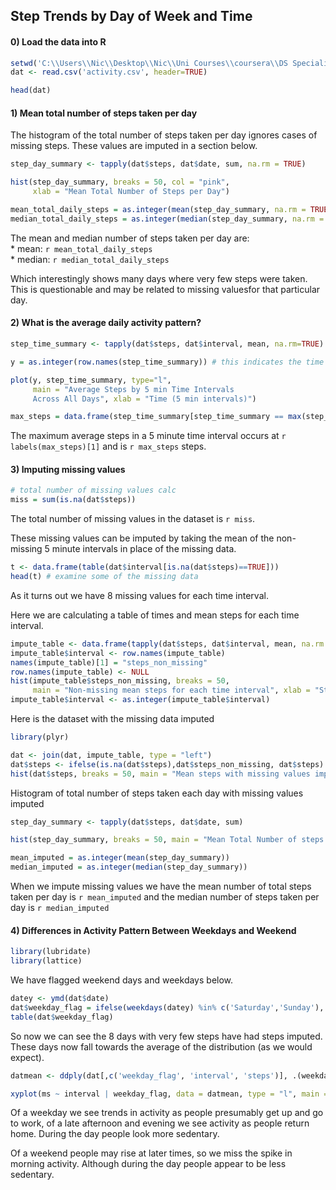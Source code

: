
## Step Trends by Day of Week and Time

#### 0) Load the data into R

```{r, cache=TRUE}
setwd('C:\\Users\\Nic\\Desktop\\Nic\\Uni Courses\\coursera\\DS Specialisation\\reproducible research\\assign')
dat <- read.csv('activity.csv', header=TRUE)

head(dat)
```

#### 1) Mean total number of steps taken per day

The histogram of the total number of steps taken per day ignores cases of missing steps. These values are imputed in a section below.


```{r}
step_day_summary <- tapply(dat$steps, dat$date, sum, na.rm = TRUE)

hist(step_day_summary, breaks = 50, col = "pink",
     xlab = "Mean Total Number of Steps per Day")
```

```{r}
mean_total_daily_steps = as.integer(mean(step_day_summary, na.rm = TRUE)) 
median_total_daily_steps = as.integer(median(step_day_summary, na.rm = TRUE)) 
```

The mean and median number of steps taken per day are:  
* mean: `r mean_total_daily_steps`  
* median: `r median_total_daily_steps`  

Which interestingly shows many days where very few steps were taken. This is questionable and may be related to missing valuesfor that particular day.

#### 2) What is the average daily activity pattern?

```{r}
step_time_summary <- tapply(dat$steps, dat$interval, mean, na.rm=TRUE)

y = as.integer(row.names(step_time_summary)) # this indicates the time in 5 minute intervals

plot(y, step_time_summary, type="l",
     main = "Average Steps by 5 min Time Intervals
     Across All Days", xlab = "Time (5 min intervals)")

max_steps = data.frame(step_time_summary[step_time_summary == max(step_time_summary)])

```

The maximum average steps in a 5 minute time interval occurs at `r labels(max_steps)[1]` and is `r max_steps` steps.

#### 3) Imputing missing values

```{r}
# total number of missing values calc
miss = sum(is.na(dat$steps))
```

The total number of missing values in the dataset is `r miss`.

These missing values can be imputed by taking the mean of the non-missing 5 minute intervals in place of the missing data.

```{r}
t <- data.frame(table(dat$interval[is.na(dat$steps)==TRUE]))
head(t) # examine some of the missing data
```

As it turns out we have 8 missing values for each time interval.

Here we are calculating a table of times and mean steps for each time interval.

```{r}
impute_table <- data.frame(tapply(dat$steps, dat$interval, mean, na.rm = TRUE))
impute_table$interval <- row.names(impute_table)
names(impute_table)[1] = "steps_non_missing"
row.names(impute_table) <- NULL
hist(impute_table$steps_non_missing, breaks = 50,
     main = "Non-missing mean steps for each time interval", xlab = "Steps per Interval")
impute_table$interval <- as.integer(impute_table$interval)
```

Here is the dataset with the missing data imputed

```{r, cache=FALSE}
library(plyr)
```

```{r}
dat <- join(dat, impute_table, type = "left")
dat$steps <- ifelse(is.na(dat$steps),dat$steps_non_missing, dat$steps)
hist(dat$steps, breaks = 50, main = "Mean steps with missing values imputed", xlab = "Mean Steps per Interval")
```

Histogram of total number of steps taken each day with missing values imputed 

```{r}
step_day_summary <- tapply(dat$steps, dat$date, sum)

hist(step_day_summary, breaks = 50, main = "Mean Total Number of steps taken per day", xlab = "Mean Total Steps per Day")

mean_imputed = as.integer(mean(step_day_summary))
median_imputed = as.integer(median(step_day_summary))
```

When we impute missing values we have the mean number of total steps taken per day is `r mean_imputed` and the median number of steps taken per day is `r median_imputed`  

#### 4) Differences in Activity Pattern Between Weekdays and Weekend

```{r, cache = TRUE}
library(lubridate)
library(lattice)
```

We have flagged weekend days and weekdays below.

```{r}
datey <- ymd(dat$date)
dat$weekday_flag = ifelse(weekdays(datey) %in% c('Saturday','Sunday'), 'Weekend', 'Weekday')
table(dat$weekday_flag)
```

So now we can see the 8 days with very few steps have had steps imputed. These days now fall towards the average of the distribution (as we would expect).

```{r}
datmean <- ddply(dat[,c('weekday_flag', 'interval', 'steps')], .(weekday_flag, interval), summarise,  ms = mean(steps))

xyplot(ms ~ interval | weekday_flag, data = datmean, type = "l", main = "Mean steps per day cut by Weekday and Weekend", xlab = "Time", ylab = "Mean Steps")
```

Of a weekday we see trends in activity as people presumably get up and go to work, of a late afternoon and evening we see activity as people return home. During the day people look more sedentary.

Of a weekend people may rise at later times, so we miss the spike in morning activity. Although during the day people appear to be less sedentary.